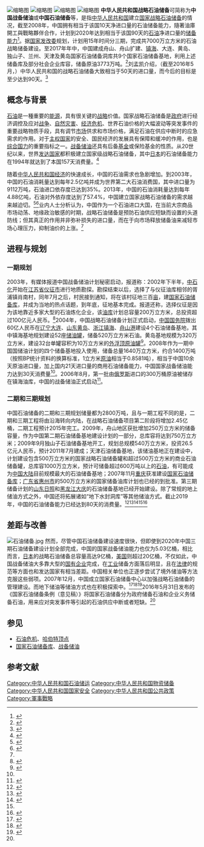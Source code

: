 [[File:China_Oil_Production_vs_Consumption.png|缩略图]]
[[File:China-Today_oil_reserves_and_demand-en.svg|缩略图]]
[[File:С_Председателем_КНР_Ху_Цзиньтао_на_церемонии_пуска_российско-китайского_нефтепровода_«Сковородино_–_Дацин»..jpg|缩略图]]
[[File:Defense.gov_News_Photo_970309-N-8421M-002.jpg|缩略图]]
'''中华人民共和国战略石油储备'''可简称为'''中国战备储油'''或'''中国石油储备'''等，是指[[中华人民共和国|中华人民共和国]]建立[[国家石油储备库|国家战略石油储备]]的情况，截至2008年，中国拥有相当于该国10天净进口量的石油储备能力，隨著油庫開工與戰略夥伴合作，计划到2020年达到相当于该国90天的[[石油|石油]]净进口量的[[战备储油|储备能力]]<ref name="jiemi">{{cite web | url=http://news.xinhuanet.com/fortune/2011-01/21/c_121006711_2.htm | title=解密“中国战略石油储备” | publisher=中国经济周刊 | date=2011年1月21日 | accessdate=2013-12-10 | archive-date=2013-12-28 | archive-url=https://web.archive.org/web/20131228224849/http://news.xinhuanet.com/fortune/2011-01/21/c_121006711_2.htm | dead-url=no }}</ref>。据[[国家发改委|国家发改委]]规划，计划用15年时间分三期，完成共7000万立方米的石油战略储备建设。至2017年年中，中国建成舟山、舟山扩建、[[镇海国家石油储备基地|镇海]]、大连、黄岛、独山子、兰州、天津及黄岛国家石油储备洞库共9个国家石油储备基地，利用上述储备库及部分社会企业库容，储备原油3773万吨。<ref name="govcn">{{cite web|url=http://www.gov.cn/xinwen/2017-12/30/content_5251692.htm|title=国家石油储备建设取得重要进展|publisher=中国政府网|date=2017年12月30日|access-date=2021年7月6日|archive-date=2021年7月11日|archive-url=https://web.archive.org/web/20210711115014/http://www.gov.cn/xinwen/2017-12/30/content_5251692.htm}}</ref>刘孟凯介绍，（截至2016年5月，）中华人民共和国的战略石油储备大致相当于50天的进口量，而今后的目标是至少达到90天。<ref name="guancha1">{{cite web|url=http://www.guancha.cn/Industry/2016_06_01_362531.shtml|title=中国去年多进口2500万吨原油 节约5700亿元|publisher=观察者网|date=2016年6月1日|accessdate=2016年6月2日|archive-date=2016年6月7日|archive-url=https://web.archive.org/web/20160607062212/http://www.guancha.cn/Industry/2016_06_01_362531.shtml|dead-url=no}}</ref>

==概念与背景==
[[石油|石油]]是一種重要的[[能源|能源]]，具有很关键的[[战略|战略]]价值。国家战略石油储备是[[政府|政府]]进行经济调控及应对[[战争|战争]]、[[自然灾害|自然灾害]]、[[经济危机|经济危机]]、世界石油价格的大幅波动等突发事件的重要战略物质手段，具有调节[[市场|市场]]供求和市场价格，满足石油在供应中断时的应急需求的作用。对于[[主权国家|主权国家]]的安全、国民经济的发展具有保障和缓冲的作用，也是[[综合国力|综合国力]]的重要指标之一。[[战备储油|战备储油]]还具有后备[[基金|基金]]或保险基金的性质。从20世纪以来，世界[[发达国家|发达国家]]都积极建立国家级战略石油储备，其中[[日本|日本]]的石油储备能力在1994年就达到了本国157天消费量。<ref name="bijiaohejiejian1">{{cite book | title=法、德、美、日四国的战略石油储备制度 比较与中国借鉴 | publisher=太平洋学报 | author=陈德胜、雷家骕 | year=2006年2月 | pages=P61—P71}}</ref>

随着[[中华人民共和国经济|中华人民共和国经济]]的快速成长，中国的石油需求也急剧增加。到2003年，中国的石油消耗量达到每年2.5亿吨并成为世界第二大石油消费国，其中进口量为9112万吨，石油进口依存度已达到35%。2013年，中国的石油消耗量达到每年4.88亿吨，石油对外依存度达到了57.4%，中国建立国家战略石油储备的需求越来越迫切。<ref>{{cite web|url=http://www.jiaodong.net/news/system/2004/09/26/000670257.shtml|title=中国建立战略石油储备体系 维护国家石油安全|publisher=中国新闻网|date=2004-09-26|accessdate=2013-12-11|archive-date=2016-03-04|archive-url=https://web.archive.org/web/20160304194042/http://www.jiaodong.net/news/system/2004/09/26/000670257.shtml|dead-url=no}}</ref><ref>{{cite web | url=http://finance.ifeng.com/news/macro/20120208/5547687.shtml | title=中国成全球第二大原油消费国 | publisher=证券日报 | date=2012年2月8日 | accessdate=2013-12-11 | archive-date=2018-06-24 | archive-url=https://web.archive.org/web/20180624093511/http://finance.ifeng.com/news/macro/20120208/5547687.shtml | dead-url=no }}</ref>业内人士分析认为，中国作为一个石油进口大国，在当前大宗商品市场动荡、地缘政治敏感的时期，战略石油储备是预防石油供应短缺而设置的头道防线；但其真正的作用并非弥补损失的进口量，而在于向市场释放储备油来减轻市场心理压力，抑制油价的上涨。<ref name="guancha2"></ref>

==进程与规划==
===一期规划===
2003年，有媒体报道中国战备储油计划秘密启动，报道称：2002年下半年，[[中石化|中石化]]开始在[[江苏省|江苏省]][[仪征市|仪征市]]进行地质勘探。勘探结束以后，选择了与仪征油库相邻的胥浦镇肖南村，同年7月之后，村民接到通知，将在该村征地三百[[亩|亩]]，建[[国家石油储备库|国家石油储备库]]，并成为当地的热点话题，到年底，征地基本完成。报道还称，选择仪征是因为该地靠近多家大型的石油炼化企业，该[[油库|油库]]计划总容量200万立方米，总投资超过100亿元人民币。<ref>{{cite web | url=http://www.21cbh.com/HTML/2003-3-6/8643.html | title=中石化中石油秘密建国家石油战略储备库 | publisher=21世纪网 | date=2003-03-06 | accessdate=2013-12-11 | author=外源 | deadurl=yes | archiveurl=https://archive.is/20131127071412/http://www.21cbh.com/HTML/2003-3-6/8643.html | archivedate=2013-11-27 }}</ref>2004年，中国战略石油储备计划正式启动，[[中国国务院|中国国务院]]拨出60亿人民币在[[辽宁|辽宁]][[大连|大连]]、[[山东|山东]][[黄岛|黄岛]]、[[浙江|浙江]][[镇海|镇海]]、[[宁波舟山港|舟山港]]建设4个石油储备基地，其中镇海基地规划建设52座[[储油罐|储油罐]]，储备520万立方米石油。黄岛基地规模为320万立方米，建设32台单罐容积为10万立方米的[[浮顶式储油罐|外浮顶原油罐]]<ref name="zhiyouqitian">{{cite web | url=http://www.ce.cn/cysc/ny/shiyou/200610/25/t20061025_9121164.shtml | title=中国能源安全非常脆弱 石油储备仅可用七天 | publisher=中国证券报 | date=2006年10月25日 | accessdate=2013-12-11 | author=林威 | archive-url=https://web.archive.org/web/20150923221717/http://www.ce.cn/cysc/ny/shiyou/200610/25/t20061025_9121164.shtml | archive-date=2015-09-23 | dead-url=yes }}</ref>。2008年作为一期中国国储油计划的四个储备基地投入使用，储备总量1640万立方米，约合1400万吨（按照BP统计资料的换算标准，1立方米[[原油|原油]]相当于0.8581吨），相当于中国10余天原油进口量，加上国内21天进口量的商用石油储备能力，中国国家战备储油能力达到30天消费量<ref name="jiemi" />。2006年8月，第一批由[[俄罗斯|俄罗斯]]进口的300万桶原油被储存在镇海油库，中国的战备储油正式启动<ref>{{cite web | url=http://www.ce.cn/cysc/ny/shiyou/200610/11/t20061011_8905667.shtml | title=300万桶俄罗斯原油入库 中国石油储备战启动 | publisher=上海证券报 | date=2006年10月11日 | accessdate=2013-12-11 | author=李雁争 | archive-url=https://web.archive.org/web/20150923221714/http://www.ce.cn/cysc/ny/shiyou/200610/11/t20061011_8905667.shtml | archive-date=2015-09-23 | dead-url=yes }}</ref>。
===二期和三期规划===
中国石油储备的二期和三期规划储量都为2800万吨，且与一期工程不同的是，二期和三期工程将由沿海转向内陆，在战略石油储备项目第二阶段将增加2.45亿桶，二期工程预计2015年完工。2009年，舟山地区获批增加250万立方米的储备容量，作为中国第二期石油储备基地建设计划的一部分，总库容将达到750万立方米；2009年9月独山子石油储备基地开工，规划总规模540万立方米，投资26.5亿元人民币，预计2011年7月建成；天津石油储备基地，该储油基地正在建设中，计划建设包含500万立方米的国家战略石油储备罐和超过500万立方米的商业石油储备罐，总库容1000万立方米，预计可储备超过600万吨以上的[[石油|石油]]，有可能成为[[中国大陆|中国大陆]]目前规模最大的石油储备基地；2007年11月[[重庆|重庆]]获准建设[[国家石油储备库|国家石油储备库]]；[[广东省|广东省]][[惠州市|惠州市]]的500万立方米的国家储备油库计划也已经的到批准。第三期储备计划的[[山东|山东]][[日照|日照]]和[[黑龙江|黑龙江]][[大庆|大庆]]的石油储备基地已经开始建设。除了常规的地上储油方式之外，中国还将拓展诸如“地下水封洞库”等其他储油方式。截止2019年，中国的石油储备能力已经达到80天的消费量。<ref name="Reuters">{{cite web|url=https://www.reuters.com/article/china-oil-reserve-1118-idCNKBS2I307P|title=独家：中国国储局正在进行原油储备释放工作（更新版）|publisher=Reuters|date=2021年11月17日|accessdate=2021年11月24日|archive-date=2021年11月24日|archive-url=https://web.archive.org/web/20211124085321/https://www.reuters.com/article/china-oil-reserve-1118-idCNKBS2I307P}}</ref><ref>{{cite web | url=http://finance.sina.com.cn/world/yzjj/20130514/182715460277.shtml | title=IEA：今年中国战略油储增量将提升45% | publisher=新浪财经 | date=2013年5月14日 | accessdate=2013-12-11 | archive-date=2016-08-03 | archive-url=https://web.archive.org/web/20160803071328/http://finance.sina.com.cn/world/yzjj/20130514/182715460277.shtml | dead-url=no }}</ref><ref>{{cite web | url=http://news.qq.com/a/20071127/002337.htm | title=重庆将建国家战略石油储备库 储量2800万吨 | publisher=上海证券报 | date=2007年11月27日 | accessdate=2013-12-11 | author=陈其珏 | archive-date=2013-12-02 | archive-url=https://web.archive.org/web/20131202224447/http://news.qq.com/a/20071127/002337.htm | dead-url=no }}</ref><ref name="jiemi"/><ref name="guancha1">{{cite web|url=http://www.guancha.cn/Industry/2016_06_01_362531.shtml |title=中国去年多进口2500万吨原油 节约5700亿元|publisher=观察者网|date=2016年6月1日|accessdate=2016年6月2日}}</ref>

==差距与改善==
[[File:石油储备.jpg|thumb]]
然而，尽管中国石油储备建设速度很快，但即使到2020年中国三期石油储备建设计划全部完成，中国的国家战备储油能力也仅为5.03亿桶，相比而言，[[日本|日本]]的战略石油储备总容量高达9亿桶，[[美国|美国]]则超过20亿桶，不仅如此，中国战备储油大多靠大型的[[国有企业|国有企业]]完成，在[[工业|工业]]储备方面落后明显，且在[[法律|法律]]的规范等方面也和发达国家有相当差距。中国相关单位也正逐步尝试了境外储油等方法克服这些弱项。2007年12月，中国成立国家石油储备中心以加强战略石油储备的管理建设。而地下储油等储油方式也在积极探索中。<ref>{{cite web | url=http://finance.sina.com.cn/chanjing/b/20120313/121111576750.shtml | title=中国战略石油储备困境 | publisher=《董事会》 | date=2012年3月13日 | accessdate=2013-12-11 | archive-date=2016-08-03 | archive-url=https://web.archive.org/web/20160803072723/http://finance.sina.com.cn/chanjing/b/20120313/121111576750.shtml | dead-url=no }}</ref><ref>{{cite web | url=http://news.xinhuanet.com/newscenter/2007-12/18/content_7273946.htm | title=中国成立国家石油储备中心以加强战略石油储备 | publisher=新华网 | date=2007-12-18 | accessdate=2013-12-11 | archive-date=2014-06-05 | archive-url=https://web.archive.org/web/20140605054932/http://news.xinhuanet.com/newscenter/2007-12/18/content_7273946.htm | dead-url=no }}</ref><ref>{{cite web | url=http://news.163.com/09/0702/08/5D71TC7M000125LI.html | title=中国投资1000亿 布局地下战略石油储备 | publisher=《凤凰周刊》 | date=2009-07-02 08 | accessdate=2013-12-11 | author=胡佳恒 | archive-date=2013-10-19 | archive-url=https://web.archive.org/web/20131019122818/http://news.163.com/09/0702/08/5D71TC7M000125LI.html | dead-url=no }}</ref>2016年5月31日发布的《国家石油储备条例（意见稿）》将国家石油储备分为政府储备石油和企业义务储备石油，用来应对突发事件等引起的石油供应中断或者短缺。<ref name="guancha1"></ref>

==参见==
*[[石油危机|石油危机]]、[[哈伯特顶点|哈伯特顶点]]
*[[国家石油储备库|国家石油储备库]]、[[战备储油|战备储油]]

== 参考文献 ==
{{Reflist|2}}

[[Category:中华人民共和国石油储运|Category:中华人民共和国石油储运]]
[[Category:中华人民共和国物资储备|Category:中华人民共和国物资储备]]
[[Category:中华人民共和国国家安全|Category:中华人民共和国国家安全]]
[[Category:中华人民共和国公共政策|Category:中华人民共和国公共政策]]
[[Category:軍事戰略|Category:軍事戰略]]
